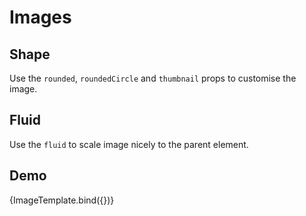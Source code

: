 <!-- Image.mdx -->

<Meta
    title="Components/Image"
    component={Image}
/>


# Images

## Shape

Use the ```rounded```, ```roundedCircle``` and ```thumbnail``` props to customise the image.

## Fluid

Use the ```fluid``` to scale image nicely to the parent element.


## Demo

<Canvas>
    <Story
        name="Demo"
        args={{
            src: "https://robohash.org/9IN.png?set=set4",
            fluid: true,
            rounded: false,
            roundedCircle: false,
            thumbnail: false
        }}
        argTypes={{
            fluid: {
                description: 'Sets image as fluid image.',
                control: 'boolean',
                table: {
                    defaultValue: {
                        summary: false,
                    },
                    type: {
                        summary: 'boolean',
                    },
                },
            },
            rounded: {
                description: 'Sets image shape as rounded.',
                control: 'boolean',
                table: {
                    defaultValue: {
                        summary: false,
                    },
                    type: {
                        summary: 'boolean',
                    },
                },
            },
            roundedCircle: {
                description: 'Sets image shape as circle.',
                control: 'boolean',
                table: {
                    defaultValue: {
                        summary: false,
                    },
                    type: {
                        summary: 'boolean',
                    },
                },
            },
            thumbnail: {
                description: 'Sets image shape as thumbnail.',
                control: 'boolean',
                table: {
                    defaultValue: {
                        summary: false,
                    },
                    type: {
                        summary: 'boolean',
                    },
                },
            },
            src: {
                description: 'Specifies the path to the image',
                control: 'text',
                table: {
                    type: {
                        summary: 'string',
                    },
                },
            },
        }}
    >
        {ImageTemplate.bind({})}
    </Story>
</Canvas>

<ArgsTable story="Demo" />
